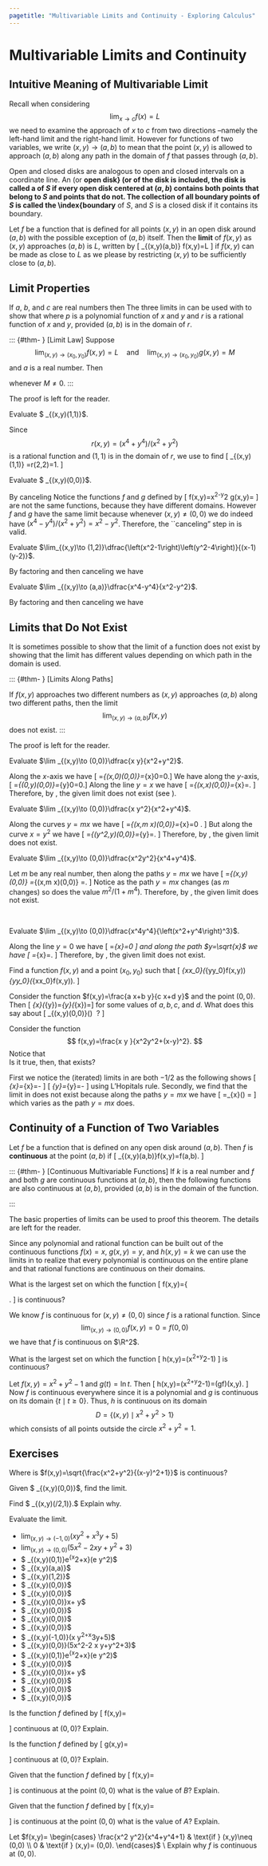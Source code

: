 ```yaml
---
pagetitle: "Multivariable Limits and Continuity - Exploring Calculus"
---
```

# Multivariable Limits and Continuity


## Intuitive Meaning of Multivariable Limit

Recall when considering 
$$
\lim_{x\to c} f(x)=L
$$ 
we need to examine the approach of $x$ to $c$ from two directions --namely the left-hand limit and the right-hand limit. 
However for functions of two variables, we write $(x,y)\to (a,b)$ to mean that the point $(x,y)$ is allowed to approach $(a,b)$ along any path in the domain of $f$ that passes through $(a,b)$. 

\begin{figure}[H] 
\centering
\includegraphics{_includes/open-disk-pics.pdf}
\caption{Open disk centered at point $(a,b)$ with radius $r$.}
\label{fig:vfthree}
\end{figure} 

Open and closed disks are analogous to open and closed intervals on a coordinate line.  An \index{open disk} (or \index{open ball} **open disk} (or \index{open ball** ) centered at the point 
$(a,b)$ is the set of all points $(x,y)$ such that 
\[
\sqrt{(x-a)^2+(y-b)^2}<r
\]
for $r>0$. If the \index{boundary} of the disk is included, the disk is called a \index{closed disk} **boundary} of the disk is included, the disk is called a \index{closed disk** .

A point $(a,b)$ is called an \index{interior point} **interior point** 
of a set $S$ in $\R^2$ if some open disk centered at $(a,b)$ is contained entirely within $S$. If $S$ is the empty set, or if every point of $S$ is an interior point, then $S$ is called an \index{open set} **open set** . 
The point $(a,b)$ is called a \index{boundary point} of $S$ if every open disk centered at $(a,b)$ contains both points that belong to $S$ and points that do not. The collection of all boundary points of $S$ is called the \index{boundary} **boundary point} of $S$ if every open disk centered at $(a,b)$ contains both points that belong to $S$ and points that do not. The collection of all boundary points of $S$ is called the \index{boundary**  of $S$, and $S$ is a closed disk if it contains its boundary. 

\begin{figure}[H] 
\centering
\includegraphics{_includes/closed-disk-pics.pdf}
\caption{Closed disk centered at point $(a,b)$ with radius $r$.}
\label{fig:vfthree}
\end{figure} 

::: {#def- } 
Let $f$ be a function that is defined for all points $(x,y)$ in an open disk around $(a,b)$ with the possible exception of $(a,b)$ itself. 
Then the  \index{limit} **limit**  of $f(x,y)$ as $(x,y)$ approaches $(a,b)$ is $L$, written by 
\[
\lim_{(x,y)\to(a,b)} f(x,y)=L
\]
if $f(x,y)$ can be made as close to $L$ as we please by restricting $(x,y)$ to be sufficiently close to $(a,b)$. 
::: 

\begin{figure}[H]
\centering
\includegraphics{_includes/two-var-limit-pics.pdf}
\caption{The intuitive meaning of a limit of a two variable function.}
\label{fig:twovarlimit}
\end{figure} 



## Limit Properties

If $a$, $b$, and $c$ are real numbers then 
\begin{equation}
\label{linmultlimit}
\lim_{(x,y)\to(a,b)}c=c,\qquad 
\lim_{(x,y)\to(a,b)}x=a, \qquad
\lim_{(x,y)\to(a,b)}y=b.
\end{equation}
The three limits in \ref{linmultlimit} can be used with \ref{limthmmult} to show that 
\begin{equation}
\label{polratlimit}
\lim_{(x,y)\to(a,b)}p(x,y)=p(a,b)
\qquad \text{and}\qquad
\lim_{(x,y)\to(a,b)}r(x,y)=r(a,b)
\end{equation}
where $p$ is a polynomial function of $x$ and $y$ and $r$ is a rational function of
 $x$ and $y$, provided $(a,b)$ is in the domain of $r$.

::: {#thm- } [Limit Law]
\label{limthmmult}
Suppose 
$$
\lim _{(x,y)\to \left(x_0,y_0\right)}f(x,y)=L
\quad \text{and} \quad
\lim _{(x,y)\to \left(x_0,y_0\right)}g(x,y)=M
$$ 
and $a$ is a real number. Then 
\begin{multicols}{2}
 
- $ \lim _{(x,y)\to \left(x_0,y_0\right)}(a f)(x,y)=a L$ 
- $ \lim _{(x,y)\to \left(x_0,y_0\right)}(f+g)(x,y)=L+M$ 
- $ \lim _{(x,y)\to \left(x_0,y_0\right)}(f g)(x,y)=L M$ 
- $ \lim _{(x,y)\to \left(x_0,y_0\right)}(f/g)(x,y)=L/M$  
\end{multicols}
whenever $M\neq 0.$ 
::: 

::: {.proof }
The proof is left for the reader.
::: 

\begin{figure}[H]
\centering
\includegraphics{_includes/mvlimcont1.pdf}
\caption{A sketch of the surface $z=\dfrac{x^4+y^4}{x^2+y^2}$.}
\label{fig:mvlimcont1}
\end{figure} 

::: {#exm- } 

Evaluate
$ \lim _{(x,y)\to (1,1)}\dfrac{x^4+y^4}{x^2+y^2}$. 
::: 

::: {.solution }
Since 
$$
r(x,y)=(x^4+y^4)/(x^2+y^2)
$$ 
is a rational function and $(1,1)$ is in the domain of $r$, we use \ref{limthmmult} to find
\[
\lim _{(x,y)\to (1,1)}\dfrac{x^4+y^4}{x^2+y^2}
=r(2,2)=1.
\]
::: 

\begin{figure}[H]
\centering
\includegraphics{_includes/mvlimcont2.pdf}
\caption{A sketch of the surface $z=\dfrac{x^4-y^4}{x^2+y^2}$.}
\label{fig:mvlimcont1}
\end{figure} 

::: {#exm- } 

Evaluate
$ \lim _{(x,y)\to (0,0)}\dfrac{x^4-y^4}{x^2+y^2}$. 
::: 

::: {.solution }
By canceling 
\begin{equation}
\label{cancellim}
\lim _{(x,y)\to (0,0)}\frac{\left(x^2-y^2\right)\left(x^2+y^2\right)}{x^2+y^2}=\lim _{(x,y)\to (0,0)}\left(x^2-y^2\right)=0.
\end{equation}
Notice the functions $f$ and $g$ defined by 
\[
f(x,y)=x^2-y^2
\qquad \text{and}\qquad
g(x,y)=\dfrac{x^4-y^4}{x^2+y^2}
\]
are not the same functions, because they have different domains. However $f$ and $g$ have the same limit because whenever $(x,y)\neq(0,0)$ we do indeed have 
$(x^4-y^4)/(x^2+y^2)=x^2-y^2$. 
Therefore, the ``canceling" step in \ref{cancellim} is valid.
::: 

\begin{figure}[H]
\centering
\includegraphics{_includes/mvlimcont3.pdf}
\caption{A sketch of the surface $z=\dfrac{\left(x^2-1\right)\left(y^2-4\right)}{(x-1)(y-2)}$.}
\label{fig:mvlimcont1}
\end{figure} 

::: {#exm- } 

Evaluate
$\lim_{(x,y)\to (1,2)}\dfrac{\left(x^2-1\right)\left(y^2-4\right)}{(x-1)(y-2)}$.
::: 

::: {.solution }
By factoring and then canceling we have
\begin{align*}
\lim _{(x,y)\to (1,2)}\frac{\left(x^2-1\right)\left(y^2-4\right)}{(x-1)(y-2)}
& =\lim _{(x,y)\to (1,2)}\frac{(x-1)(x+1)(y-2)(y+2)}{(x-1)(y-2)} \\
& =\lim _{(x,y)\to (1,2)}(x+1)(y+2) 
=(1+1)(2+2) =8.
\tag*{}
\end{align*}
::: 

\begin{figure}[H]
\centering
\includegraphics{_includes/mvlimcont4.pdf}
\caption{A sketch of the surface $z=\dfrac{x^4-y^4}{x^2-y^2}$.}
\label{fig:mvlimcont1}
\end{figure} 

::: {#exm- } 
Evaluate
$\lim _{(x,y)\to (a,a)}\dfrac{x^4-y^4}{x^2-y^2}$. 
::: 

::: {.solution }
By factoring and then canceling we have
\begin{align*}
\lim _{(x,y)\to (a,a)}\frac{x^4-y^4}{x^2-y^2}
& =\lim _{(x,y)\to (a,a)}\frac{\left(x^2-y^2\right)\left(x^2+y^2\right)}{x^2-y^2} \\
& =\lim _{(x,y)\to (a,a)}\left(x^2+y^2\right) = 2a^2.
\tag*{}
\end{align*}
::: 



## Limits that Do Not Exist

It is sometimes possible to show that the limit of a function does not exist by showing that the limit has different values depending on which path in the domain is used.

::: {#thm- } [Limits Along Paths]
\label{dnelim}

If $f(x,y)$ approaches two different numbers as $(x,y)$ approaches  $(a,b)$ along two different paths, then 
the limit 
$$
\lim_{(x,y)\to(a,b)}f(x,y)
$$ 
does not exist.
::: 

::: {.proof }
The proof is left for the reader.
::: 

\begin{figure}[H]
\centering
\includegraphics{_includes/mvlimcont5.pdf}
\caption{A sketch of the surface $z=\dfrac{x y}{x^2+y^2}$.}
\label{fig:mvlimcont1}
\end{figure} 

::: {#exm- } 

Evaluate
$\lim _{(x,y)\to (0,0)}\dfrac{x y}{x^2+y^2}$. 
::: 

::: {.solution }
Along the $x$-axis we have
\[
\plim{(x,y)\to (0,0)}{y=0}\dfrac{x y}{x^2+y^2}
=\lim _{(x,0)\to (0,0)}\frac{0}{x^2+0^2}=\lim _{x\to 0}0=0.\]
We have along the $y$-axis, 
\[
\plim{(x,y)\to (0,0)}{x=0}\dfrac{x y}{x^2+y^2}
=\lim _{(0,y)\to (0,0)}\frac{0}{0^2+y^2}=\lim _{y\to 0}0=0.\]
Along the line $y=x$ we have
\[
\plim{(x,y)\to (0,0)}{y=x}\dfrac{x y}{x^2+y^2}
=\lim _{(x,x)\to (0,0)}\frac{ x^2 }{x^2+x^2}=\lim _{x\to 0}\frac{1}{2}=\frac{1}{2}.
\]  
Therefore, by \ref{dnelim}, the given limit does not exist (see \ref{fig:limdne}).
::: 

\begin{figure}[ht]
\subfigure[ViewPoint $\rightarrow$ \{-1.37, -2.71, -1.47\}]{
\includegraphics{_includes/mvlimcont5view1.pdf}
}
\subfigure[ViewPoint $\rightarrow$ \{0.28, -3.10,1.30\}]{
\includegraphics{_includes/mvlimcont5view2.pdf}
}
\caption{A graphical view of a limit of a two variable function that does not exist.}
\label{fig:limdne}
\end{figure}

\begin{figure}[H]
\centering
\includegraphics{_includes/mvlimcont6.pdf}
\caption{A sketch of the surface $z=\dfrac{x y^2}{x^2+y^4}$.}
\label{fig:mvlimcont1}
\end{figure} 

::: {#exm- } 
Evaluate
$\lim _{(x,y)\to (0,0)}\dfrac{x y^2}{x^2+y^4}$. 
::: 

::: {.solution }
Along the curves $y=m x$ we have
\[
\plim{(x,y)\to (0,0)}{y=mx}\dfrac{x y^2}{x^2+y^4}
=\lim _{(x,m x)\to (0,0)}\frac{m^2x^3}{x^2+m^4x^4}=\lim _{x\to 0}\frac{m^2x}{1+m^4x^2}=0 .
\]
But along the curve $x=y^2$ we have
\[
\plim{(x,y)\to (0,0)}{x=y^2}\dfrac{x y^2}{x^2+y^4}
=\lim _{\left(y^2,y\right)\to (0,0)}\frac{y^4}{y^4+y^4}=\lim _{y\to 0}\frac{y^4}{y^4+y^4}=\frac{1}{2}.
\]
Therefore, by \ref{dnelim}, the given limit does not exist.
::: 

\begin{figure}[H]
\centering
\includegraphics{_includes/mvlimcont7.pdf}
\caption{A sketch of the surface $z=\dfrac{x^2y^2}{x^4+y^4}$.}
\label{fig:mvlimcont1}
\end{figure} 

::: {#exm- } 
Evaluate
$\lim _{(x,y)\to (0,0)}\dfrac{x^2y^2}{x^4+y^4}$.
::: 

::: {.solution }
Let $m$ be any real number, then along the paths $y=m x$ we have
\[
\plim{(x,y)\to (0,0)}{y=mx}\dfrac{x^2y^2}{x^4+y^4}
=\lim _{(x,y)\to (0,0)}\frac{x^2y^2}{x^4+y^4} 
=\lim _{(x,m x)\to (0,0)}\frac{x^2(m x)^2}{x^4+(m x)^4} 
=\frac{m^2}{1+m^4}.
\]
Notice as the path $y=m x$ changes (as $m$ changes) so does the value 
$m^2/(1+m^4)$.
Therefore, by \ref{dnelim}, the given limit does not exist.
::: 
 
\begin{figure}[H]
\centering
\includegraphics{_includes/mvlimcont8.pdf}
\caption{A sketch of the surface $z=\dfrac{x^4y^4}{\left(x^2+y^4\right)^3}$.}
\label{fig:mvlimcont1}
\end{figure} 

::: {#exm- } 
Evaluate
$\lim _{(x,y)\to (0,0)}\dfrac{x^4y^4}{\left(x^2+y^4\right)^3}$.
::: 

::: {.solution }
Along the line $y=0$ we have 
\[
\plim{(x,y)\to (0,0)}{y=0}\dfrac{x^4y^4}{\left(x^2+y^4\right)^3}
=\lim _{x\to 0}\frac{0}{\left(x^2+0\right)^3}=0
\]
and along the path $y=\sqrt{x}$ we have 
\[
\plim{(x,y)\to (0,0)}{y=\sqrt{x}}\dfrac{x^4y^4}{\left(x^2+y^4\right)^3}
=\lim_{x\to 0}\frac{x^4x^2}{\left(2x^2\right)^3}=\frac{1}{8}.
\]
Therefore, by \ref{dnelim}, the given limit does not exist.
::: 

::: {#exm- } 
Find a function $f(x,y)$ and a point $\left(x_0,y_0\right)$ such that
\[
\lim _{x\to x_0}\left(\lim _{y\to y_0}f(x,y)\right)\neq \lim _{y\to y_0}\left(\lim _{x\to x_0}f(x,y)\right).
\] 
::: 

::: {.solution }
Consider the function $f(x,y)=\frac{a x+b y}{c x+d y}$ and the point $(0,0).$ 
Then 
\[
\lim _{x\to 0}\left(\lim _{y\to 0}\frac{a x+b y}{c x+d y}\right)=\frac{a}{c}\neq \lim _{y\to 0}\left(\lim _{x\to 0}\frac{a x+b y}{c
x+d y}\right)=\frac{b}{d}\]
for some values of $a,b , c,$ and $d.$ What does this say about
\[
\lim _{(x,y)\to (0,0)}\left(\frac{a x+b y}{c x+d y}\right) \ ?
\]
::: 

\begin{figure}[H]
\centering
\includegraphics{_includes/mvlimcont9.pdf}
\caption{A sketch of the surface $z=x y/(x^2y^2+(x-y)^2)$.}
\label{fig:mvlimcont1}
\end{figure} 

::: {#exm- } 
Consider the function 
$$
f(x,y)=\frac{x y }{x^2y^2+(x-y)^2}.
$$ 
Notice that  
\begin{equation}
\label{multex}
\lim _{x\to 0}\left(\lim _{y\to 0}f(x,y)\right)=\lim _{y\to 0}\left(\lim _{x\to 0}f(x,y)\right).
\end{equation}
Is it true, then, that 
\begin{equation}
\label{dnemultex}
\lim _{(x,y)\to (0,0)}\left(\frac{xy}{x^2y^2+(x-y)^2}\right)
\end{equation}
exists? 
::: 

::: {.solution }
First we notice the (iterated) limits in \ref{multex} are both $-1/2$ as the following shows
\[
\lim_{x\to0}\left[ \lim_{y\to0} \left(\frac{xy}{x^2y^2+(x-y)^2}\right) \right]
=\lim_{x\to0}\left[ \lim_{y\to0} \left(\frac{x}{2x^2y+2(x-y)(-1)}\right) \right] 
=-\frac{1}{2}
\]
\[
\lim_{y\to0}\left[ \lim_{x\to0} \left(\frac{xy}{x^2y^2+(x-y)^2}\right) \right]
=\lim_{y\to0}\left[ \lim_{x\to0} \left(\frac{y}{2y^2x+2(x-y)(1)}\right) \right] 
=-\frac{1}{2}
\]
using L'Hopitals rule.
Secondly, we find that the limit in \ref{dnemultex} does not exist because along the paths $y=m x$ we have 
\[
\plim{(x,y)\to (0,0)}{y=mx}\frac{xy}{x^2y^2+(x-y)^2}
=\lim _{x\to 0}\left(\frac{mx^2}{m^2 x^4+(x-mx)^2}\right) 
=\frac{m}{(1-m)^2}
\]
which varies as the path $y=m x$ does. 
::: 


## Continuity of a Function of Two Variables

::: {#def- } 

Let $f$ be a function that is defined on any open disk around $(a,b)$. Then $f$ is \index{continuous} **continuous**  at the point  $(a,b)$ if 
\[
\lim _{(x,y)\to (a,b)}f(x,y)=f(a,b).
\]
::: 

::: {#thm- } [Continuous Multivariable Functions]
\label{multlimprop}
If $k$ is a real number and $f$ and both $g$ are continuous functions at $(a,b)$, then the following functions are also continuous at $(a,b)$, provided $(a,b)$ is in the domain of the function. 
\begin{multicols}{3}
 
- $kf$
- $f+g$
- $f-g$
- $f/g$ 
- $f\circ g$ 
- $\sqrt[n]{f}$
 
\end{multicols}
::: 

::: {.proof }
The basic properties of limits can be used to proof this theorem.
The details are left for the reader.
::: 

Since any polynomial and rational function can be built out of the continuous functions $f(x)=x$, $g(x,y)=y$, and $h(x,y)=k$ we can use the limits in \ref{multlimprop} to realize that every polynomial is continuous on the entire plane and that rational functions are continuous on their domains. 

\begin{figure}[H]
\centering
\includegraphics{_includes/mvlimcont10.pdf}
\caption{A sketch of the surface $z=\dfrac{3x^2y}{x^2+y^2}$.}
\label{fig:mvlimcont1}
\end{figure} 

::: {#exm- } 

What is the largest set on which the function
\[
f(x,y)=\left\{
\begin{array}{ll}
\dfrac{3x^2y}{x^2+y^2} & \text{if} \quad (x,y)\neq (0,0)  \\
  0& \text{if} \quad (x,y)=(0,0) 
\end{array}
\right.
\]
is continuous?
::: 

::: {.solution }
We know $f$ is continuous for $(x,y)\neq (0,0)$ since $f$ is a rational function. 
Since 
$$
\lim _{(x,y)\to (0,0)}f(x,y)=0=f(0,0)
$$
we have that $f$ is continuous on $\R^2$. 
::: 

\begin{figure}[H]
\centering
\includegraphics{_includes/mvlimcont11.pdf}
\caption{A sketch of the surface $z=\ln \left(x^2+y^2-1\right)$.}
\label{fig:mvlimcont1}
\end{figure} 

::: {#exm- } 
What is the largest set on which the function 
\[
h(x,y)=\ln \left(x^2+y^2-1\right)
\] 
is continuous? 
::: 

::: {.solution }
Let $f(x,y)=x^2+y^2-1$ and $g(t)=\ln  t$. Then
\[
h(x,y)=\ln \left(x^2+y^2-1\right)=(g\circ f)(x,y).
\]
Now $f$ is continuous everywhere since it is a polynomial and $g$ is continuous on its domain 
$\{t \mid t\geq 0\}$. 
Thus, $h$ is continuous on
its domain 
$$
D=\left\{(x,y) \mid x^2+y^2>1 \right\}
$$
which consists of all points outside the circle $x^2+y^2=1.$ 
::: 

## Exercises

::: {#exr- } 
Where is $f(x,y)=\sqrt{\frac{x^2+y^2}{(x-y)^2+1}}$ is continuous?
::: 

::: {#exr- } 
Given $ \lim _{(x,y)\to (0,0)}\frac{x^4y^4}{\left(x^2y^2\right)^{3/2}}$, find the limit.
::: 

::: {#exr- } 
Find  $ \lim _{(x,y)\to (\pi /2,1)}\frac{1+\cos 2x}{y-e^y}.$
Explain why.
::: 

::: {#exr- } 
Evaluate the limit.
 
- $\lim_{(x,y)\to (-1,0)}\left(x y^2+x^3y+5\right)$ 
- $\lim_{(x,y)\to (0,0)}\left(5x^2-2 x y+y^2+3\right)$
- $ \lim_{(x,y)\to (0,1)}e^{x^2+x}\ln \left(e y^2\right)$ 
- $ \lim_{(x,y)\to (a,a)}\frac{x^4-y^4}{x^2-y^2}$ 
- $ \lim_{(x,y)\to (1,2)}\frac{\left(x^2-1\right)\left(y^2-4\right)}{(x-1)(y-2)}$ 
- $ \lim_{(x,y)\to (0,0)}\frac{x^2y^2}{x^4+y^4}$ 
- $ \lim_{(x,y)\to (0,0)}\frac{x^2y^2}{x^2+y^2}$
- $ \lim_{(x,y)\to (0,0)}\sin  x+ \sin  y$ 
- $ \lim_{(x,y)\to (0,0)}\frac{x^2+y^2}{\sqrt{x^2+y^2+4}-2}$ 
- $ \lim_{(x,y)\to (0,0)}\frac{1-\cos \left(x^2+y^2\right)}{x^2+y^2}$ 
- $ \lim_{(x,y)\to (0,0)}\frac{\sin \left(x^3+y^3\right)}{\sqrt{x^6+y^6}}$ 
- $ \lim_{(x,y)\to (-1,0)}\left(x y^2+x^3y+5\right)$ 
- $ \lim_{(x,y)\to (0,0)}\left(5x^2-2 x y+y^2+3\right)$ 
- $ \lim_{(x,y)\to (0,1)}e^{x^2+x}\ln \left(e y^2\right)$ 
- $ \lim_{(x,y)\to (0,0)}\frac{x^2y^2}{x^2+y^2}$ 
- $ \lim_{(x,y)\to (0,0)}\sin  x+ \sin  y$ 
- $ \lim_{(x,y)\to (0,0)}\frac{x^2+y^2}{\sqrt{x^2+y^2+4}-2}$ 
- $ \lim_{(x,y)\to (0,0)}\frac{1-\cos \left(x^2+y^2\right)}{x^2+y^2}$ 
- $ \lim_{(x,y)\to (0,0)}\frac{\sin \left(x^3+y^3\right)}{\sqrt{x^6+y^6}}$ 
 
::: 

::: {#exr- } 
Is the function $f$ defined by 
\[
f(x,y)=
\begin{cases}
\dfrac{x y^2}{x^2+y^4} & \quad (x,y)\neq (0,0)  \\
 0 &  \quad (x,y)=(0,0)
\end{cases}
\] 
continuous at $(0,0)?$ Explain.
::: 

::: {#exr- } 
Is the function  $f$ defined by 
\[
g(x,y)=
\begin{cases}
  \dfrac{x y^3}{x^2+y^6} & \quad (x,y)\neq (0,0)  \\
 0 & \quad (x,y)=(0,0)
\end{cases}
\]
continuous at $(0,0)?$ Explain.
::: 

::: {#exr- } 
Given that the function $f$ defined by 
\[
f(x,y)=
\begin{cases}
 \dfrac{3x^3-3y^3}{x^2-y^2} & \quad x^2\neq y^2  \\
 B & \text{otherwise}
\end{cases}
\]
is continuous at the point $(0,0)$ what is the value of $B?$ Explain. 
::: 

::: {#exr- } 
Given that the function $f$ defined by 
\[
f(x,y)=
\begin{cases}
\dfrac{x^3+y^3}{x^2+y^2} & \quad (x,y)\neq (0,0)  \\
 A & \quad (x,y)=(0,0)
\end{cases}
\]
is continuous at the point $(0,0)$ what is the value of $A?$ Explain. 
::: 

::: {#exr- } 
Let $f(x,y)=
\begin{cases}
 \frac{x^2 y^2}{x^4+y^4+1} & \text{if } (x,y)\neq (0,0)  \\
 0 & \text{if } (x,y)= (0,0). 
\end{cases}
$ \\
Explain why $f$ is continuous at $(0,0)$.
::: 





